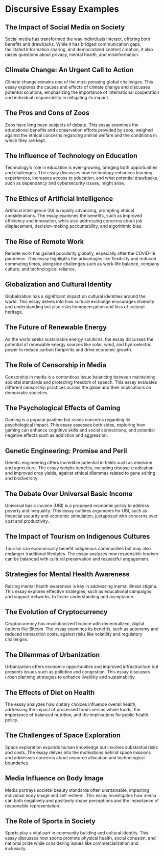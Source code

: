 # Discursive Essay Examples


<div style={{ width: "100%", padding: 20, height: "70vh" }}>
  <Chat
    welcome={"Hi, Which kind of examples you want to discuss or get ?"}
    teacherName={"Alex"}
    systemPrompt={"Pls help this user find the essay examples he(she) wanted!"}
  />
</div>

## The Impact of Social Media on Society

Social media has transformed the way individuals interact, offering both benefits and drawbacks. While it has bridged communication gaps, facilitated information sharing, and democratized content creation, it also raises questions about privacy, mental health, and misinformation.

## Climate Change: An Urgent Call to Action

Climate change remains one of the most pressing global challenges. This essay explores the causes and effects of climate change and discusses potential solutions, emphasizing the importance of international cooperation and individual responsibility in mitigating its impact.

## The Pros and Cons of Zoos

Zoos have long been subjects of debate. This essay examines the educational benefits and conservation efforts provided by zoos, weighed against the ethical concerns regarding animal welfare and the conditions in which they are kept.

## The Influence of Technology on Education

Technology's role in education is ever-growing, bringing both opportunities and challenges. The essay discusses how technology enhances learning experiences, increases access to education, and what potential drawbacks, such as dependency and cybersecurity issues, might arise.

## The Ethics of Artificial Intelligence

Artificial intelligence (AI) is rapidly advancing, prompting ethical considerations. The essay examines the benefits, such as improved efficiency and innovation, while also addressing concerns about job displacement, decision-making accountability, and algorithmic bias.

## The Rise of Remote Work

Remote work has gained popularity globally, especially after the COVID-19 pandemic. This essay highlights the advantages like flexibility and reduced commuting times, alongside challenges such as work-life balance, company culture, and technological reliance.

## Globalization and Cultural Identity

Globalization has a significant impact on cultural identities around the world. This essay delves into how cultural exchange encourages diversity and understanding but also risks homogenization and loss of cultural heritage.

## The Future of Renewable Energy

As the world seeks sustainable energy solutions, the essay discusses the potential of renewable energy sources like solar, wind, and hydroelectric power to reduce carbon footprints and drive economic growth.

## The Role of Censorship in Media

Censorship in media is a contentious issue balancing between maintaining societal standards and protecting freedom of speech. This essay evaluates different censorship practices across the globe and their implications on democratic societies.

## The Psychological Effects of Gaming

Gaming is a popular pastime but raises concerns regarding its psychological impact. This essay assesses both sides, exploring how gaming can enhance cognitive skills and social connections, and potential negative effects such as addiction and aggression.

## Genetic Engineering: Promise and Peril

Genetic engineering offers incredible potential in fields such as medicine and agriculture. The essay weighs benefits, including disease eradication and improved crop yields, against ethical dilemmas related to gene editing and biodiversity.

## The Debate Over Universal Basic Income

Universal basic income (UBI) is a proposed economic policy to address poverty and inequality. This essay outlines arguments for UBI, such as financial security and economic stimulation, juxtaposed with concerns over cost and productivity.

## The Impact of Tourism on Indigenous Cultures

Tourism can economically benefit indigenous communities but may also endanger traditional lifestyles. The essay analyzes how responsible tourism can be balanced with cultural preservation and respectful engagement.

## Strategies for Mental Health Awareness

Raising mental health awareness is key in addressing mental illness stigma. This essay explores effective strategies, such as educational campaigns and support networks, to foster understanding and acceptance.

## The Evolution of Cryptocurrency

Cryptocurrency has revolutionized finance with decentralized, digital options like Bitcoin. The essay examines its benefits, such as autonomy and reduced transaction costs, against risks like volatility and regulatory challenges.

## The Dilemmas of Urbanization

Urbanization offers economic opportunities and improved infrastructure but presents issues such as pollution and congestion. This essay discusses urban planning strategies to enhance livability and sustainability.

## The Effects of Diet on Health

The essay analyzes how dietary choices influence overall health, addressing the impact of processed foods versus whole foods, the importance of balanced nutrition, and the implications for public health policy.

## The Challenges of Space Exploration

Space exploration expands human knowledge but involves substantial risks and costs. The essay delves into the motivations behind space missions and addresses concerns about resource allocation and technological boundaries.

## Media Influence on Body Image

Media portrays societal beauty standards often unattainable, impacting individual body image and self-esteem. This essay investigates how media can both negatively and positively shape perceptions and the importance of responsible representation.

## The Role of Sports in Society

Sports play a vital part in community building and cultural identity. This essay discusses how sports promote physical health, social cohesion, and national pride while considering issues like commercialization and inclusivity.
